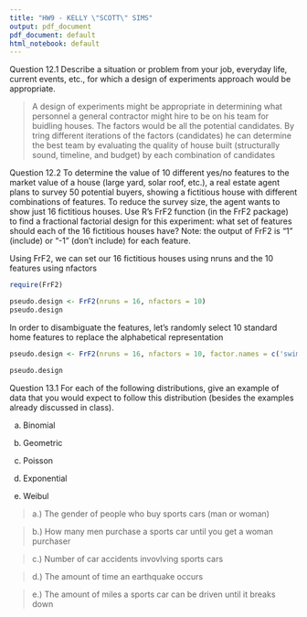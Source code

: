 ```yaml
---
title: "HW9 - KELLY \"SCOTT\" SIMS"
output: pdf_document
pdf_document: default
html_notebook: default
---
```


Question 12.1
Describe a situation or problem from your job, everyday life, current events, etc., for which a design of
experiments approach would be appropriate.

>A design of experiments might be appropriate in determining what personnel a general contractor might hire to be on his team for buidling houses. The factors would be all the potential candidates. By tring different iterations of the factors (candidates) he can determine the best team by evaluating the quality of house built (structurally sound, timeline, and budget) by each combination of candidates



Question 12.2
To determine the value of 10 different yes/no features to the market value of a house (large yard, solar
roof, etc.), a real estate agent plans to survey 50 potential buyers, showing a fictitious house with
different combinations of features. To reduce the survey size, the agent wants to show just 16 fictitious
houses. Use R’s FrF2 function (in the FrF2 package) to find a fractional factorial design for this
experiment: what set of features should each of the 16 fictitious houses have? Note: the output of
FrF2 is “1” (include) or “-1” (don’t include) for each feature.

Using FrF2, we can set our 16 fictitious houses using nruns and the 10 features using nfactors

```r
require(FrF2)

pseudo.design <- FrF2(nruns = 16, nfactors = 10)
pseudo.design
```

In order to disambiguate the features, let's randomly select 10 standard home features to replace the alphabetical representation

```r
pseudo.design <- FrF2(nruns = 16, nfactors = 10, factor.names = c('swimming pool', 'hot tub', 'yard','community features' ,'central air', 'natural gas', 'sprinkler system', 'google fiber', 'basement', 'office'))

pseudo.design
```


Question 13.1
For each of the following distributions, give an example of data that you would expect to follow this
distribution (besides the examples already discussed in class).

a. Binomial

b. Geometric

c. Poisson

d. Exponential

e. Weibul



>a.) The gender of people who buy sports cars (man or woman)

>b.) How many men purchase a sports car until you get a woman purchaser

>c.) Number of car accidents invovlving sports cars

>d.) The amount of time an earthquake occurs

>e.) The amount of miles a sports car can be driven until it breaks down

